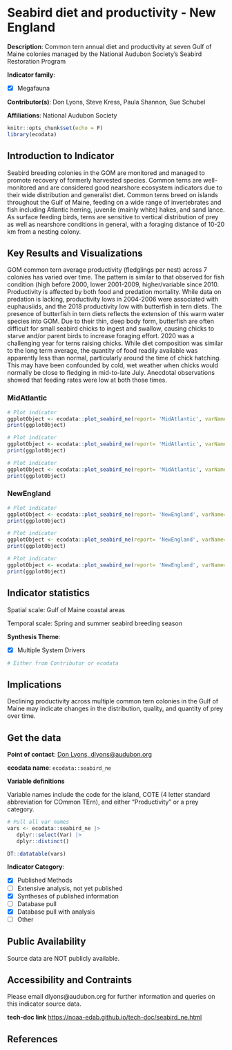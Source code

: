 # Seabird diet and productivity - New England

**Description**: Common tern annual diet and productivity at seven Gulf of Maine colonies managed by the National Audubon Society’s Seabird Restoration Program

**Indicator family**: 

- [X] Megafauna


**Contributor(s)**: Don Lyons, Steve Kress, Paula Shannon, Sue Schubel

**Affiliations**: National Audubon Society

```{r echo=FALSE}
knitr::opts_chunk$set(echo = F)
library(ecodata)
```
## Introduction to Indicator
Seabird breeding colonies in the GOM are monitored and managed to promote recovery of formerly harvested species. Common terns are well-monitored and are considered good nearshore ecosystem indicators due to their wide distribution and generalist diet. Common terns breed on islands throughout the Gulf of Maine, feeding on a wide range of invertebrates and fish including Atlantic herring, juvenile (mainly white) hakes, and sand lance. As surface feeding birds, terns are sensitive to vertical distribution of prey as well as nearshore conditions in general, with a foraging distance of 10-20 km from a nesting colony.

## Key Results and Visualizations
GOM common tern average productivity (fledglings per nest) across 7 colonies has varied over time. The pattern is similar to that observed for fish condition (high before 2000, lower 2001-2009, higher/variable since 2010. Productivity is affected by both food and predation mortality. While data on predation is lacking, productivity lows in 2004-2006 were associated with euphausiids, and the 2018 productivity low with butterfish in tern diets. The presence of butterfish in tern diets reflects the extension of this warm water species into GOM. Due to their thin, deep body form, butterfish are often difficult for small seabird chicks to ingest and swallow, causing chicks to starve and/or parent birds to increase foraging effort. 2020 was a challenging year for terns raising chicks.  While diet composition was similar to the long term average, the quantity of food readily available was apparently less than normal, particularly around the time of chick hatching.  This may have been confounded by cold, wet weather when chicks would normally be close to fledging in mid-to-late July. Anecdotal observations showed that feeding rates were low at both those times.

### MidAtlantic

```{r plot_seabird_neMidAtlanticdiversity}
# Plot indicator
ggplotObject <- ecodata::plot_seabird_ne(report= 'MidAtlantic', varName= 'diversity')
print(ggplotObject)
```

```{r plot_seabird_neMidAtlanticproductivity}
# Plot indicator
ggplotObject <- ecodata::plot_seabird_ne(report= 'MidAtlantic', varName= 'productivity')
print(ggplotObject)
```

```{r plot_seabird_neMidAtlanticprey}
# Plot indicator
ggplotObject <- ecodata::plot_seabird_ne(report= 'MidAtlantic', varName= 'prey')
print(ggplotObject)
```

### NewEngland

```{r plot_seabird_neNewEnglanddiversity}
# Plot indicator
ggplotObject <- ecodata::plot_seabird_ne(report= 'NewEngland', varName= 'diversity')
print(ggplotObject)
```

```{r plot_seabird_neNewEnglandproductivity}
# Plot indicator
ggplotObject <- ecodata::plot_seabird_ne(report= 'NewEngland', varName= 'productivity')
print(ggplotObject)
```

```{r plot_seabird_neNewEnglandprey}
# Plot indicator
ggplotObject <- ecodata::plot_seabird_ne(report= 'NewEngland', varName= 'prey')
print(ggplotObject)
```


## Indicator statistics 
Spatial scale: Gulf of Maine coastal areas

Temporal scale: Spring and summer seabird breeding season

**Synthesis Theme**:

- [X] Multiple System Drivers


```{r autostats_seabird_ne}
# Either from Contributor or ecodata
```

## Implications
Declining productivity across multiple common tern colonies in the Gulf of Maine may indicate changes in the distribution, quality, and quantity of prey over time.

## Get the data

**Point of contact**: [Don Lyons, dlyons@audubon.org](mailto:Don Lyons, dlyons@audubon.org){.email}

**ecodata name**: `ecodata::seabird_ne`

**Variable definitions**

Variable names include the code for the island, COTE (4 letter standard abbreviation for COmmon TErn), and either "Productivity" or a prey category.

```{r vars_seabird_ne}
# Pull all var names
vars <- ecodata::seabird_ne |>
   dplyr::select(Var) |>
   dplyr::distinct()

DT::datatable(vars)
```
**Indicator Category**:

- [X] Published Methods
- [ ] Extensive analysis, not yet published
- [X] Syntheses of published information
- [ ] Database pull
- [X] Database pull with analysis
- [ ] Other

## Public Availability

Source data are NOT publicly available.

## Accessibility and Contraints

Please email dlyons@audubon.org for further information and queries on this indicator source data.

**tech-doc link**
<https://noaa-edab.github.io/tech-doc/seabird_ne.html>

## References

